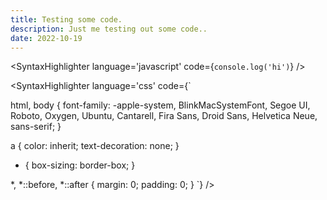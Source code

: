 ```yaml
---
title: Testing some code.
description: Just me testing out some code..
date: 2022-10-19
---
```


<SyntaxHighlighter
  language='javascript'
  code={`
    console.log('hi')
  `}
/>

<SyntaxHighlighter
  language='css'
  code={`
  
  html,
body {
  font-family: -apple-system, BlinkMacSystemFont, Segoe UI, Roboto, Oxygen,
    Ubuntu, Cantarell, Fira Sans, Droid Sans, Helvetica Neue, sans-serif;
}

a {
  color: inherit;
  text-decoration: none;
}

* {
  box-sizing: border-box;
}

*,
*::before,
*::after {
  margin: 0;
  padding: 0;
}
`}
/>